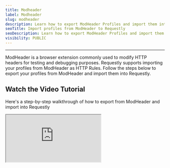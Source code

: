 ```yaml
---
title: Modheader
label: Modheader
slug: modheader
description: Learn how to export ModHeader Profiles and import them into Requestly.
seoTitle: Import profiles from ModHeader to Requestly
seoDescription: Learn how to export ModHeader Profiles and import them into Requestly.
visibility: PUBLIC
---
```

***

ModHeader is a browser extension commonly used to modify HTTP headers for testing and debugging purposes. Requestly supports importing your profiles from ModHeader as HTTP Rules. Follow the steps below to export your profiles from ModHeader and import them into Requestly.

## Watch the Video Tutorial

Here's a step-by-step walkthrough of how to export from ModHeader and import into Requestly

<iframe className="w-full aspect-video rounded-xl" src="https://www.youtube.com/embed/GLB1d2M9LLA" />

## Exporting Profile from ModHeader

### **Step 1: Open ModHeader**

Open the ModHeader extension in your browser to access your configurations.

<img src="/images/modheader/d2830132-4502-4ea3-9762-b0ba5ad38226.png" align="center" fullwidth="false" />

### **Step 2: Export Profiles**

Click on the **Export** button located in the top bar and select **Export JSON**. Choose the profiles you want to export.

### **Step 3: Download JSON File**

Click on **Download JSON** to save the file to your device for later import.

## Importing Configurations to Requestly

### **Step 1: Navigate to the Import Option**

<Tip>
  For the web app, you can directly open <a target="_blank" href="https://app.requestly.io/import-from-modheader">`Import from ModHeader screen`</a>.
</Tip>

If no rules exist, the **Import from ModHeader** option will be displayed. Click it to open the import popup.

<img src="/images/modheader/6f7f1eb2-343f-46ed-982f-05f863c2a0d8.png" align="center" fullwidth="false" />

If you already have rules, click the **Import** button located in the top-right corner and select the **Import from ModHeader** option from the bottom of the popup.

<img src="/images/modheader/8d6565e3-bf06-4465-887a-9e304424bf02.png" align="center" fullwidth="false" />

### **Step 2: Upload JSON File**

Follow the on-screen instructions to upload the JSON file you downloaded from ModHeader.

<img src="/images/modheader/2fa59370-7108-4a5d-8646-439be471c20e.png" align="center" fullwidth="false" />

Newly imported rules will be available under HTTP Rules.
